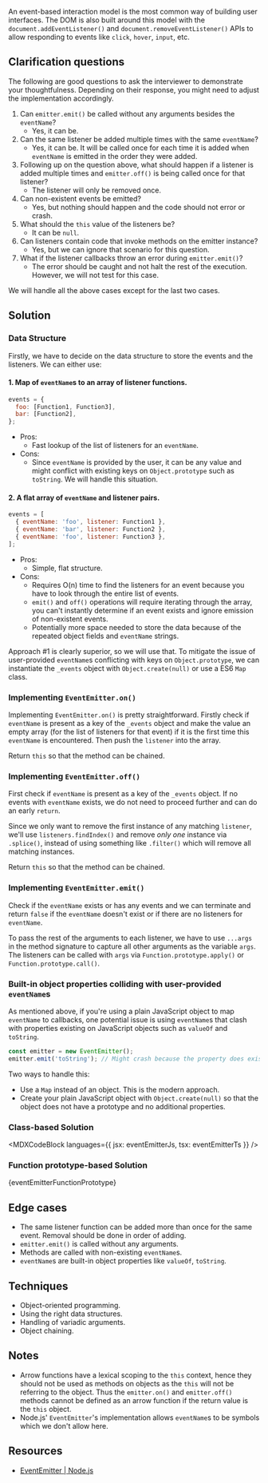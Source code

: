 

An event-based interaction model is the most common way of building user interfaces. The DOM is also built around this model with the `document.addEventListener()` and `document.removeEventListener()` APIs to allow responding to events like `click`, `hover`, `input`, etc.

## Clarification questions

The following are good questions to ask the interviewer to demonstrate your thoughtfulness. Depending on their response, you might need to adjust the implementation accordingly.

1. Can `emitter.emit()` be called without any arguments besides the `eventName`?
   - Yes, it can be.
1. Can the same listener be added multiple times with the same `eventName`?
   - Yes, it can be. It will be called once for each time it is added when `eventName` is emitted in the order they were added.
1. Following up on the question above, what should happen if a listener is added multiple times and `emitter.off()` is being called once for that listener?
   - The listener will only be removed once.
1. Can non-existent events be emitted?
   - Yes, but nothing should happen and the code should not error or crash.
1. What should the `this` value of the listeners be?
   - It can be `null`.
1. Can listeners contain code that invoke methods on the emitter instance?
   - Yes, but we can ignore that scenario for this question.
1. What if the listener callbacks throw an error during `emitter.emit()`?
   - The error should be caught and not halt the rest of the execution. However, we will not test for this case.

We will handle all the above cases except for the last two cases.

## Solution

### Data Structure

Firstly, we have to decide on the data structure to store the events and the listeners. We can either use:

#### 1. Map of `eventName`s to an array of listener functions.

```js
events = {
  foo: [Function1, Function3],
  bar: [Function2],
};
```

- Pros:
  - Fast lookup of the list of listeners for an `eventName`.
- Cons:
  - Since `eventName` is provided by the user, it can be any value and might conflict with existing keys on `Object.prototype` such as `toString`. We will handle this situation.

#### 2. A flat array of `eventName` and listener pairs.

```js
events = [
  { eventName: 'foo', listener: Function1 },
  { eventName: 'bar', listener: Function2 },
  { eventName: 'foo', listener: Function3 },
];
```

- Pros:
  - Simple, flat structure.
- Cons:
  - Requires O(n) time to find the listeners for an event because you have to look through the entire list of events.
  - `emit()` and `off()` operations will require iterating through the array, you can't instantly determine if an event exists and ignore emission of non-existent events.
  - Potentially more space needed to store the data because of the repeated object fields and `eventName` strings.

Approach #1 is clearly superior, so we will use that. To mitigate the issue of user-provided `eventName`s conflicting with keys on `Object.prototype`, we can instantiate the `_events` object with `Object.create(null)` or use a ES6 `Map` class.

### Implementing `EventEmitter.on()`

Implementing `EventEmitter.on()` is pretty straightforward. Firstly check if `eventName` is present as a key of the `_events` object and make the value an empty array (for the list of listeners for that event) if it is the first time this `eventName` is encountered. Then push the `listener` into the array.

Return `this` so that the method can be chained.

### Implementing `EventEmitter.off()`

First check if `eventName` is present as a key of the `_events` object. If no events with `eventName` exists, we do not need to proceed further and can do an early `return`.

Since we only want to remove the first instance of any matching `listener`, we'll use `listeners.findIndex()` and remove _only one_ instance via `.splice()`, instead of using something like `.filter()` which will remove all matching instances.

Return `this` so that the method can be chained.

### Implementing `EventEmitter.emit()`

Check if the `eventName` exists or has any events and we can terminate and return `false` if the `eventName` doesn't exist or if there are no listeners for `eventName`.

To pass the rest of the arguments to each listener, we have to use `...args` in the method signature to capture all other arguments as the variable `args`. The listeners can be called with `args` via `Function.prototype.apply()` or `Function.prototype.call()`.

### Built-in object properties colliding with user-provided `eventName`s

As mentioned above, if you're using a plain JavaScript object to map `eventName` to callbacks, one potential issue is using `eventName`s that clash with properties existing on JavaScript objects such as `valueOf` and `toString`.

```js
const emitter = new EventEmitter();
emitter.emit('toString'); // Might crash because the property does exist on the object.
```

Two ways to handle this:

- Use a `Map` instead of an object. This is the modern approach.
- Create your plain JavaScript object with `Object.create(null)` so that the object does not have a prototype and no additional properties.

### Class-based Solution

<MDXCodeBlock languages={{ jsx: eventEmitterJs, tsx: eventEmitterTs }} />

### Function prototype-based Solution

<MDXCodeBlock>{eventEmitterFunctionPrototype}</MDXCodeBlock>

## Edge cases

- The same listener function can be added more than once for the same event. Removal should be done in order of adding.
- `emitter.emit()` is called without any arguments.
- Methods are called with non-existing `eventName`s.
- `eventName`s are built-in object properties like `valueOf`, `toString`.

## Techniques

- Object-oriented programming.
- Using the right data structures.
- Handling of variadic arguments.
- Object chaining.

## Notes

- Arrow functions have a lexical scoping to the `this` context, hence they should not be used as methods on objects as the `this` will not be referring to the object. Thus the `emitter.on()` and `emitter.off()` methods cannot be defined as an arrow function if the return value is the `this` object.
- Node.js' `EventEmitter`'s implementation allows `eventName`s to be symbols which we don't allow here.

## Resources

- [EventEmitter | Node.js](https://nodejs.org/api/events.html#class-eventemitter)
